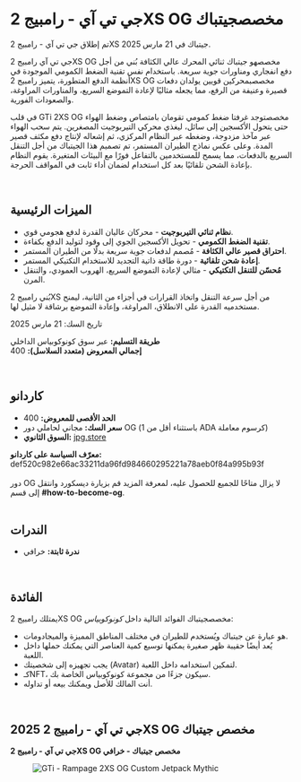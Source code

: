 # جي تي آي - رامبيج 2XS OG مخصصجيتباك  

تم إطلاق جي تي آي - رامبيج 2XS جيتباك في 21 مارس 2025.  

جي تي آي رامبيج 2XS OG مخصصهو جيتباك ثنائي المحرك عالي الكثافة بُني من أجل دفع انفجاري ومناورات جوية سريعة. باستخدام نفس تقنية الضغط الكمومي الموجودة في أنظمة الدفع المتطورة، يتميز رامبيج 2XS OG مخصصبمحركين قويين يولدان دفعات قصيرة وعنيفة من الرفع، مما يجعله مثاليًا لإعادة التموضع السريع، والمناورات المراوغة، والصعودات الفورية.  

في قلب GTi 2XS OG مخصصتوجد غرفتا ضغط كمومي تقومان بامتصاص وضغط الهواء حتى يتحول الأكسجين إلى سائل، ليغذي محركي التيربوجيت المصغرين. يتم سحب الهواء عبر مآخذ مزدوجة، وضغطه عبر النظام المركزي، ثم إشعاله لإنتاج دفع مكثف قصير المدة. وعلى عكس نماذج الطيران المستمر، تم تصميم هذا الجيتباك من أجل التنقل السريع بالدفعات، مما يسمح للمستخدمين بالتفاعل فورًا مع البيئات المتغيرة. يقوم النظام بإعادة الشحن تلقائيًا بعد كل استخدام لضمان أداء ثابت في المواقف الحرجة.  

</br>

## الميزات الرئيسية  

<ul className="styled-list">
  <li><b>نظام ثنائي التيربوجيت</b> - محركان عاليان القدرة لدفع هجومي قوي.</li>
  <li><b>تقنية الضغط الكمومي</b> - تحويل الأكسجين الجوي إلى وقود لتوليد الدفع بكفاءة.</li>
  <li><b>احتراق قصير عالي الكثافة</b> - مُصمم لدفعات جوية سريعة بدلًا من الطيران المستمر.</li>
  <li><b>إعادة شحن تلقائية</b> - دورة طاقة ذاتية التجديد للاستخدام التكتيكي المستمر.</li>
  <li><b>مُحسّن للتنقل التكتيكي</b> - مثالي لإعادة التموضع السريع، الهروب العمودي، والتنقل المرن.</li>
</ul>  

بُني رامبيج 2XS من أجل سرعة التنقل واتخاذ القرارات في أجزاء من الثانية، ليمنح مستخدميه القدرة على الانطلاق، المراوغة، وإعادة التموضع برشاقة لا مثيل لها.  

<div className="note-box">
  تاريخ السك: 21 مارس 2025  
</div>  

**طريقة التسليم:** عبر سوق كونوكوبياس الداخلي  
**إجمالي المعروض (متعدد السلاسل):** 400  

</br>

## كاردانو  

- **الحد الأقصى للمعروض:** 400  
- **سعر السك:** مجاني لحاملي دور OG (باستثناء أقل من 1 ADA كرسوم معاملة)  
- **السوق الثانوي:** [jpg.store](https://www.jpg.store/collection/def520c982e66ac33211da96fd984660295221a78aeb0f84a995b93f)  

<div className="note-box success transparent">
  <b>معرّف السياسة على كاردانو:</b> def520c982e66ac33211da96fd984660295221a78aeb0f84a995b93f
</div>  

</br>

<div className="note-box">
  دور OG لا يزال متاحًا للجميع للحصول عليه، لمعرفة المزيد قم بزيارة ديسكورد وانتقل إلى قسم <b>#how-to-become-og</b>.
</div>  

</br>

## الندرات  

- **ندرة ثابتة:** <span className="rarity-mythic">خرافي  </span>  

</br>

## الفائدة  

يمتلك رامبيج 2XS OG مخصصجيتباك الفوائد التالية داخل *كونوكوبياس*:  

<ul className="styled-list">
  <li>هو عبارة عن جيتباك ويُستخدم للطيران في مختلف المناطق المميزة والميجادومات.</li>
  <li>يُعد أيضًا حقيبة ظهر صغيرة يمكنها توسيع كمية العناصر التي يمكنك حملها داخل اللعبة.</li>
  <li>يجب تجهيزه إلى شخصيتك (Avatar) لتمكين استخدامه داخل اللعبة.</li>
  <li>كـNFT، سيكون جزءًا من مجموعة كونوكوبياس الخاصة بك.</li>
  <li>أنت المالك للأصل ويمكنك بيعه أو تداوله.</li>
</ul>  

</br>

## 2025 جي تي آي - رامبيج 2XS OG مخصص جيتباك  

**جي تي آي - رامبيج 2XS OG مخصص جيتباك -  خرافي**  
<figure className="img-center">
  <img src="/images/nfts/packs/gti-jetpacks/mythic.png" alt="GTi - Rampage 2XS OG Custom Jetpack Mythic" />
</figure>  
